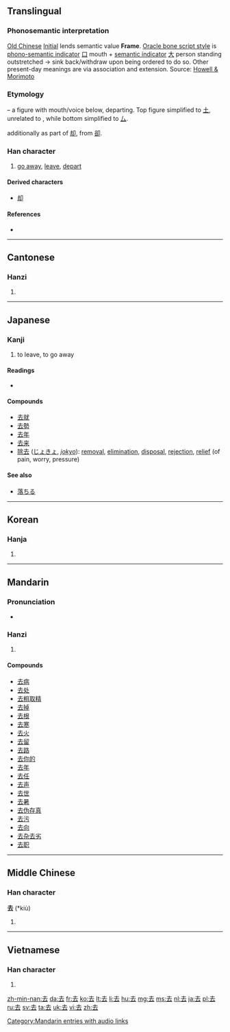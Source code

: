 ==Translingual==
{{stroke order|type=animate}}

===Phonosemantic interpretation===

[[w:Old_Chinese|Old Chinese]] [[w:Old_Chinese_phonology#Initials|Initial]] {{IPAchar|/*k-/}} lends semantic value '''Frame'''.
[[w:Chinese_character#Oracle_bone_script|Oracle bone script style]] is [[w:Chinese_character_classification#Phono-semantic_compound_characters|phono-semantic indicator]] [[口]] mouth + [[w:Radical_(Chinese_character)#Semantic_elements|semantic indicator]] [[大]] person standing outstretched → sink back/withdraw upon being ordered to do so. Other present-day meanings are via association and extension.
Source: [http://www.kanjinetworks.com/eng/kanji-dictionary/online-kanji-etymology-dictionary.cfm?kanji_id=KAG32 Howell & Morimoto]

===Etymology===
{{Han compound|大|t1=man|口|t2=mouth|ls=ic}} – a figure with mouth/voice below, departing. Top figure simplified to [[土]], unrelated to {{term|士||scholar, gentleman|sc=Hani}}, while bottom simplified to [[厶]].

{{Han simp|谷}} additionally as part of [[却]], from [[卻]].

===Han character===
{{Han char|rn=28|rad=厶|as=03|sn=5|four=4073<sub>1</sub>|canj=土戈 (GI)|ids=⿱[[土]][[厶]]}}

# [[go away]], [[leave]], [[depart]]

====Derived characters====
* [[却]]

====References====
* {{Han ref|kx=0164.100|dkj=03070|dj=0372.070|hdz=10384.080|uh=53BB|ud=21435|bh=A568|bd=42344}}

----

==Cantonese==

===Hanzi===
{{yue-hanzi|jyut=|y=heui3}}

# {{defn|lang=yue|sort=厶03}}

----

==Japanese==

===Kanji===
{{ja-kanji|grade=3|rs=厶03}}
# to leave, to go away

====Readings====
* {{ja-readings|on=[[きょ]] (kyo), [[こ]] (ko)|kun=[[さる]] (saru), [[いぬ]] (inu) }}

====Compounds====
* [[去就]]
* [[去勢]]
* [[去年]]
* [[去来]]
* [[除去]] ([[じょきょ]], ''[[jokyo]]''): [[removal]], [[elimination]], [[disposal]], [[rejection]], [[relief]] (of pain, worry, pressure)

====See also====
* [[落ちる]]

----

==Korean==

===Hanja===
{{ko-hanja|hangeul=거|rv=geo|mr=kŏ}}

# {{defn|lang=ko|sort=厶03}}

----

==Mandarin==

===Pronunciation===
* {{audio|zh-qù.ogg|audio}}

===Hanzi===
{{cmn-hanzi|pin=[[qù]] ([[qu4]])|wg=ch'ü<sup>4</sup>}}

# {{defn|lang=cmn|sort=厶03}}

====Compounds====
* [[去病]]
* [[去处]]
* [[去粗取精]]
* [[去掉]]
* [[去根]]
* [[去寒]]
* [[去火]]
* [[去留]]
* [[去路]]
* [[去你的]]
* [[去年]]
* [[去任]]
* [[去声]]
* [[去世]]
* [[去暑]]
* [[去伪存真]]
* [[去污]]
* [[去向]]
* [[去杂去劣]]
* [[去职]]

[[Category:Mandarin entries with audio links]]

----

==Middle Chinese==

===Han character===
'''去''' (*kiù)<!--asterisk indicates that this is a reconstructed pronunciation-->

# {{defn|lang=zhx-mid|sort=厶03}}

----

==Vietnamese==

===Han character===
{{vi-hantu|[[khứ]], [[khử]]|rs=厶03}}

# {{defn|lang=vi|sort=厶03}}

[[zh-min-nan:去]]
[[da:去]]
[[fr:去]]
[[ko:去]]
[[lt:去]]
[[li:去]]
[[hu:去]]
[[mg:去]]
[[ms:去]]
[[nl:去]]
[[ja:去]]
[[pl:去]]
[[ru:去]]
[[sv:去]]
[[ta:去]]
[[uk:去]]
[[vi:去]]
[[zh:去]]